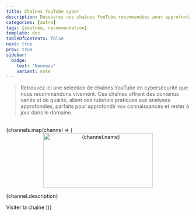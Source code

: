 ```yaml
---
title: Chaînes YouTube cyber
description: Découvrez nos chaînes YouTube recommandées pour approfondir vos connaissances en cybersécurité et hacking.
categories: [autre]
tags: [youtube, recommandation]
template: doc
tableOfContents: false
next: true
prev: true
sidebar:
  badge:
    text: 'Nouveau'
    variant: note
---
```



> Retrouvez ici une sélection de chaînes YouTube en cybersécurité que nous recommandons vivement. Ces chaînes offrent des contenus variés et de qualité, allant des tutoriels pratiques aux analyses approfondies, parfaits pour approfondir vos connaissances et rester à jour dans le domaine.
 
 <br/>
<CardGrid>
  {channels.map(channel => (
    <Card key={channel.id} title={channel.name}>
      <div style="text-align: center;">
        <img
          src={channel.image}
          alt={channel.name}
          width="300"
          height="150"
        />
      </div>
      <p>{channel.description}</p>
      <LinkButton href={channel.link} variant="secondary" icon="external">
      Visiter la chaîne
      </LinkButton>
    </Card>
  ))}
</CardGrid>
